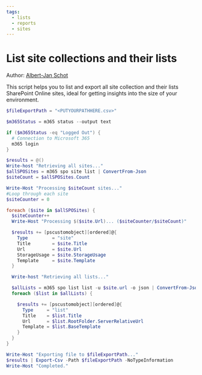 ```yaml
---
tags:
  - lists
  - reports
  - sites
---
```



# List site collections and their lists

Author: [Albert-Jan Schot](https://www.cloudappie.nl/migration-report-climicrosoft365)

This script helps you to list and export all site collection and their lists SharePoint Online sites, ideal for getting insights into the size of your environment.

<Tabs>
  <TabItem value="PowerShell">

  ```powershell
  $fileExportPath = "<PUTYOURPATHHERE.csv>"

  $m365Status = m365 status --output text

  if ($m365Status -eq "Logged Out") {
    # Connection to Microsoft 365
    m365 login
  }

  $results = @()
  Write-host "Retrieving all sites..."
  $allSPOSites = m365 spo site list | ConvertFrom-Json
  $siteCount = $allSPOSites.Count

  Write-Host "Processing $siteCount sites..."
  #Loop through each site
  $siteCounter = 0

  foreach ($site in $allSPOSites) {
    $siteCounter++
    Write-Host "Processing $($site.Url)... ($siteCounter/$siteCount)"

    $results += [pscustomobject][ordered]@{
      Type         = "site"
      Title        = $site.Title
      Url          = $site.Url
      StorageUsage = $site.StorageUsage
      Template     = $site.Template
    }

    Write-host "Retrieving all lists..."

    $allLists = m365 spo list list -u $site.url -o json | ConvertFrom-Json
    foreach ($list in $allLists) {

      $results += [pscustomobject][ordered]@{
        Type     = "list"
        Title    = $list.Title
        Url      = $list.RootFolder.ServerRelativeUrl
        Template = $list.BaseTemplate
      }
    }
  }

  Write-Host "Exporting file to $fileExportPath..."
  $results | Export-Csv -Path $fileExportPath -NoTypeInformation
  Write-Host "Completed."
  ```

  </TabItem>
</Tabs>

